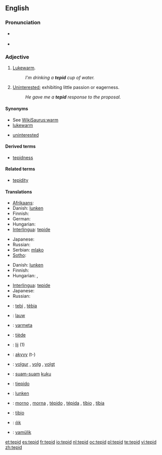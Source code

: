 ==English==

===Pronunciation===
* {{a|UK}} {{IPA|/ˈte.pɪd/}}
* {{audio|en-us-tepid.ogg|Audio (US)}}

===Adjective===
{{en-adj|-}}

# [[lukewarm|Lukewarm]].
#: ''I'm drinking a '''tepid''' cup of water.''
# [[uninterested|Uninterested]]; exhibiting little passion or eagerness.
#: ''He gave me a '''tepid''' response to the proposal.''

====Synonyms====
* See [[WikiSaurus:warm]]
* [[lukewarm]]
* {{sense|exhibiting little passion}} [[uninterested]]

====Derived terms====
* [[tepidness]]

====Related terms====
* [[tepidity]]

====Translations====
{{trans-top|lukewarm}}
* [[Afrikaans]]: {{t|af|lou}}
* Danish: [[lunken]]
* Finnish: {{t-|fi|haalea}}
* German: {{t+|de|lauwarm}}
* Hungarian: {{t+|hu|langyos}}
* [[Interlingua]]: [[tepide]]
{{trans-mid}}
* Japanese: {{t|ja|ぬるい|tr=nurui|sc=Jpan}}
* Russian: {{t+|ru|тепловатый|tr=t'eplovátyj|sc=Cyrl}}
* Serbian: [[mlako]] {{n}}
* [[Sotho]]: {{t|st|fofo}}
{{trans-bottom}}

{{trans-top|uninterested}}
* Danish: [[lunken]]
* Finnish: {{t-|fi|viileä}}
* Hungarian: {{t+|hu|langyos}}, {{t-|hu|lagymatag}}
{{trans-mid}}
* [[Interlingua]]: [[tepide]]
* Japanese: {{t|ja|冷めた|tr=sameta|sc=Jpan}}
* Russian: {{t|ru|прохладный|tr=proχládnyj|sc=Cyrl}}
{{trans-bottom}}

{{checktrans-top}}
* {{ttbc|Catalan}}: [[tebi]] {{m}}, [[tèbia]] {{f}}
* {{ttbc|Dutch}}: [[lauw]]
* {{ttbc|Esperanto}}: [[varmeta]]
* {{ttbc|French}}: [[tiède]] {{m|f}}
* {{ttbc|West Frisian}}: [[lij]] (1)
* {{ttbc|Guaraní}}: [[akyvy]] (t-)
* {{ttbc|Icelandic}}: [[volgur]] {{m}}, [[volg]] {{f}}, [[volgt]] {{n}}
* {{ttbc|Indonesian}}: [[suam-suam]] [[kuku]]
* {{ttbc|Italian}}: [[tiepido]]
{{checktrans-mid}}
* {{ttbc|Norwegian}}: [[lunken]]
* {{ttbc|Portuguese}}: [[morno]] {{m}}, [[morna]] {{f}}, [[tépido]] {{m}}, [[tépida]] {{f}}, [[tíbio]] {{m}}, [[tíbia]] {{f}}
* {{ttbc|Spanish}}: [[tibio]]
* {{ttbc|Turkish}}: [[ılık]]
* {{ttbc|Volapük}}: [[vamülik]]
{{checktrans-bottom}}

[[et:tepid]]
[[es:tepid]]
[[fr:tepid]]
[[io:tepid]]
[[nl:tepid]]
[[oc:tepid]]
[[pl:tepid]]
[[te:tepid]]
[[vi:tepid]]
[[zh:tepid]]